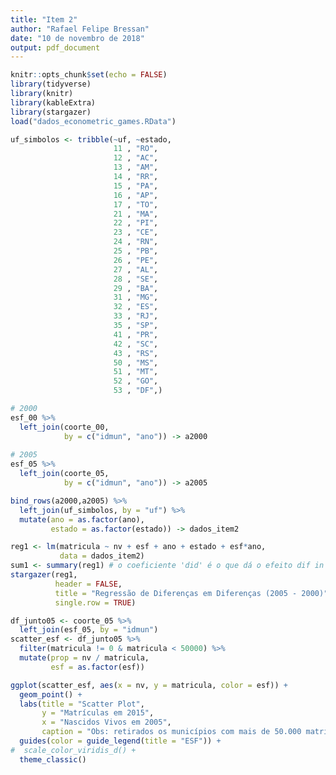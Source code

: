 ```yaml
---
title: "Item 2"
author: "Rafael Felipe Bressan"
date: "10 de novembro de 2018"
output: pdf_document
---
```


```r
knitr::opts_chunk$set(echo = FALSE)
library(tidyverse)
library(knitr)
library(kableExtra)
library(stargazer)
load("dados_econometric_games.RData")
```

```r
uf_simbolos <- tribble(~uf, ~estado,
                       11 , "RO",
                       12 , "AC",
                       13 , "AM",
                       14 , "RR",
                       15 , "PA",
                       16 , "AP",
                       17 , "TO",
                       21 , "MA",
                       22 , "PI",
                       23 , "CE",
                       24 , "RN",
                       25 , "PB",
                       26 , "PE",
                       27 , "AL",
                       28 , "SE",
                       29 , "BA",
                       31 , "MG",
                       32 , "ES",
                       33 , "RJ",
                       35 , "SP",
                       41 , "PR",
                       42 , "SC",
                       43 , "RS",
                       50 , "MS",
                       51 , "MT",
                       52 , "GO",
                       53 , "DF",)
```

```r
# 2000
esf_00 %>% 
  left_join(coorte_00,
            by = c("idmun", "ano")) -> a2000
       
# 2005
esf_05 %>% 
  left_join(coorte_05,
            by = c("idmun", "ano")) -> a2005

bind_rows(a2000,a2005) %>% 
  left_join(uf_simbolos, by = "uf") %>% 
  mutate(ano = as.factor(ano),
         estado = as.factor(estado)) -> dados_item2
```


```r
reg1 <- lm(matricula ~ nv + esf + ano + estado + esf*ano, 
           data = dados_item2)
sum1 <- summary(reg1) # o coeficiente 'did' é o que dá o efeito dif in dif
stargazer(reg1,
          header = FALSE,
          title = "Regressão de Diferenças em Diferenças (2005 - 2000)",
          single.row = TRUE)
```

```r
df_junto05 <- coorte_05 %>% 
  left_join(esf_05, by = "idmun")
scatter_esf <- df_junto05 %>% 
  filter(matricula != 0 & matricula < 50000) %>% 
  mutate(prop = nv / matricula,
         esf = as.factor(esf))

ggplot(scatter_esf, aes(x = nv, y = matricula, color = esf)) +
  geom_point() +
  labs(title = "Scatter Plot",
       y = "Matrículas em 2015",
       x = "Nascidos Vivos em 2005",
       caption = "Obs: retirados os municípios com mais de 50.000 matrículas") +
  guides(color = guide_legend(title = "ESF")) +
#  scale_color_viridis_d() +
  theme_classic()
```